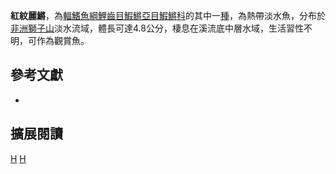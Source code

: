 {{Speciesbox 
| taxon = Scriptaphyosemion chaytori
| status = DD
| status_system = IUCN3.1
| authority =  [[Roloff|Roloff]], 1971
| synonyms = *''Roloffia chaytori ,Roloff, 1971 ''
*''Aphyosemion chaytori ,Roloff, 1971 ''
}}
'''紅紋麗鱂'''，為[[輻鰭魚綱|輻鰭魚綱]][[鯉齒目|鯉齒目]][[鰕鱂亞目|鰕鱂亞目]][[鰕鱂科|鰕鱂科]]的其中一[[種|種]]，為熱帶淡水魚，分布於[[非洲|非洲]][[塞拉利昂|獅子山]]淡水流域，體長可達4.8公分，棲息在溪流底中層水域，生活習性不明，可作為觀賞魚。
== 參考文獻 ==
*{{FishBase_species|genus=Scriptaphyosemion|species=chaytori|year=2014|month=8}}

== 擴展閱讀 ==
{{refbegin}}
{{wikispecies-inline|Scriptaphyosemion chaytori|紅紋麗鱂}}
{{refend}}
{{Taxonbar|from=Q6413834}}

[[Category:觀賞魚|H]]
[[Category:麗鱂屬|H]]